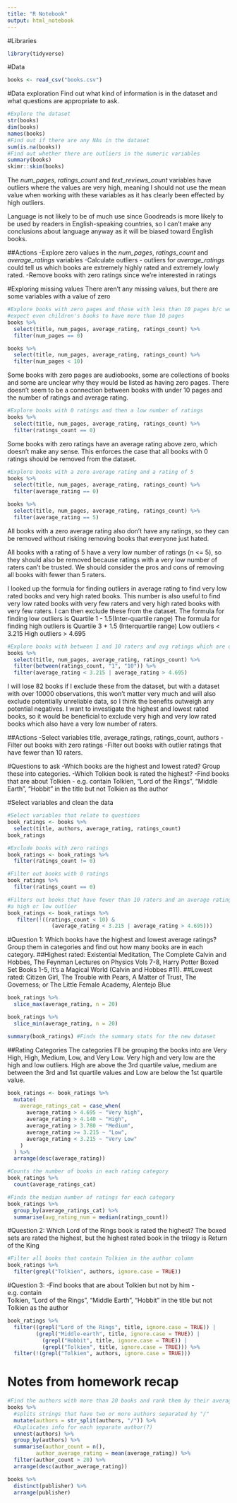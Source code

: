 ```yaml
---
title: "R Notebook"
output: html_notebook
---
```


#Libraries
```r
library(tidyverse)
```

#Data
```r
books <- read_csv("books.csv")
```

#Data exploration
Find out what kind of information is in the dataset and what questions are 
appropriate to ask.


```r
#Explore the dataset
str(books)
dim(books)
names(books)
#Find out if there are any NAs in the dataset
sum(is.na(books))
#Find out whether there are outliers in the numeric variables
summary(books)
skimr::skim(books)

```
The _num_pages_, _ratings_count_ and _text_reviews_count_ variables have 
outliers where the values are very high, meaning I should not use the mean
value when working with these variables as it has clearly been effected by 
high outliers.

Language is not likely to be of much use since Goodreads is more likely to be
used by readers in English-speaking countries, so I can't make any conclusions
about language anyway as it will be biased toward English books.

##Actions
-Explore zero values in the _num_pages_, _ratings_count_ and _average_ratings_
variables
-Calculate outliers - outliers for _average_ratings_ could tell us which books
are extremely highly rated and extremely lowly rated. 
-Remove books with zero ratings since we're interested in ratings


#Exploring missing values
There aren't any missing values, but there are some variables with a value
of zero

```r
#Explore books with zero pages and those with less than 10 pages b/c we would 
#expect even children's books to have more than 10 pages
books %>% 
  select(title, num_pages, average_rating, ratings_count) %>% 
  filter(num_pages == 0)

books %>% 
  select(title, num_pages, average_rating, ratings_count) %>% 
  filter(num_pages < 10)
```

Some books with zero pages are audiobooks, some are collections of books and
some are unclear why they would be listed as having zero pages. There
doesn't seem to be a connection between books with under 10 pages and the 
number of ratings and average rating.

```r
#Explore books with 0 ratings and then a low number of ratings
books %>% 
  select(title, num_pages, average_rating, ratings_count) %>% 
  filter(ratings_count == 0)
```

Some books with zero ratings have an average rating above zero, which doesn't
make any sense. This enforces the case that all books with 0 ratings should
be removed from the dataset.

```r
#Explore books with a zero average rating and a rating of 5
books %>% 
  select(title, num_pages, average_rating, ratings_count) %>% 
  filter(average_rating == 0)

books %>% 
  select(title, num_pages, average_rating, ratings_count) %>% 
  filter(average_rating == 5)
```
All books with a zero average rating also don't have any ratings, so they can
be removed without risking removing books that everyone just hated.

All books with a rating of 5 have a very low number of ratings (n <= 5), so 
they should also be removed because ratings with a very low number of raters
can't be trusted. We should consider the pros and cons of removing all books
with fewer than 5 raters.

I looked up the formula for finding outliers in average rating to find very low
rated books and very high rated books. This number is also useful to find very
low rated books with very few raters and very high rated books with very few 
raters. I can then exclude these from the dataset.
The formula for finding low outliers is Quartile 1 - 1.5(Inter-quartile range)
The formula for finding high outliers is Quartile 3 + 1.5 (Interquartile range)
Low outliers < 3.215
High outliers > 4.695

```r
#Explore books with between 1 and 10 raters and avg ratings which are outliers
books %>% 
  select(title, num_pages, average_rating, ratings_count) %>% 
  filter(between(ratings_count, "1", "10")) %>% 
  filter(average_rating < 3.215 | average_rating > 4.695)
```

I will lose 82 books if I exclude these from the dataset, but with a dataset
with over 10000 observations, this won't matter very much and will also exclude
potentially unreliable data, so I think the benefits outweigh any potential 
negatives. I want to investigate the highest and lowest rated books, so it 
would be beneficial to exclude very high and very low rated books which also 
have a very low number of raters.

##Actions
-Select variables title, average_ratings, ratings_count, authors
-Filter out books with zero ratings
-Filter out books with outlier ratings that have fewer than 10 raters.

#Questions to ask
-Which books are the highest and lowest rated? Group these into categories.
-Which Tolkien book is rated the highest?
-Find books that are about Tolkien - e.g. contain  Tolkien, "Lord of the Rings",
"Middle Earth", "Hobbit" in the title but not Tolkien as the author

#Select variables and clean the data

```r
#Select variables that relate to questions
book_ratings <- books %>% 
  select(title, authors, average_rating, ratings_count)
book_ratings
```

```r
#Exclude books with zero ratings
book_ratings <- book_ratings %>% 
  filter(ratings_count != 0)
```

```r
#Filter out books with 0 ratings
book_ratings %>% 
  filter(ratings_count == 0)
```

```r
#Filters out books that have fewer than 10 raters and an average rating that is
#a high or low outlier
book_ratings <- book_ratings %>% 
   filter(!((ratings_count < 10) & 
              (average_rating < 3.215 | average_rating > 4.695)))
```

#Question 1: Which books have the highest and lowest average ratings? Group
them in categories and find out how many books are in each category.
##Highest rated: Existential Meditation, The Complete Calvin and Hobbes,
The Feynman Lectures on Physics Vols 7-8, Harry Potter Boxed Set Books 1-5,
It's a Magical World (Calvin and Hobbes #11).
##Lowest rated: Citizen Girl, The Trouble with Pears, A Matter of Trust,
The Governess; or The Little Female Academy, Alentejo Blue

```r
book_ratings %>% 
  slice_max(average_rating, n = 20)

book_ratings %>% 
  slice_min(average_rating, n = 20)

summary(book_ratings) #Finds the summary stats for the new dataset
```
##Rating Categories
The categories I'll be grouping the books into are Very High, High, Medium, Low,
and Very Low. Very high and very low are the high and low outliers. High are
above the 3rd quartile value, medium are between the 3rd and 1st quartile 
values and Low are below the 1st quartile value.


```r
book_ratings <- book_ratings %>% 
  mutate(
    average_ratings_cat = case_when(
      average_rating > 4.695 ~ "Very high",
      average_rating > 4.140 ~ "High",
      average_rating > 3.780 ~ "Medium",
      average_rating >= 3.215 ~ "Low",
      average_rating < 3.215 ~ "Very Low"
    )
  ) %>% 
  arrange(desc(average_rating))
```

```r
#Counts the number of books in each rating category
book_ratings %>% 
  count(average_ratings_cat)
```
```r
#Finds the median number of ratings for each category
book_ratings %>% 
  group_by(average_ratings_cat) %>% 
  summarise(avg_rating_num = median(ratings_count))
```



#Question 2: Which Lord of the Rings book is rated the highest? 
The boxed sets are rated the highest, but the highest rated book in the 
trilogy is Return of the King

```r
#Filter all books that contain Tolkien in the author column
book_ratings %>% 
  filter(grepl("Tolkien", authors, ignore.case = TRUE))
```

#Question 3: -Find books that are about Tolkien but not by him - e.g. contain  
Tolkien, "Lord of the Rings", "Middle Earth", "Hobbit" in the title but not 
Tolkien as the author

```r
book_ratings %>% 
  filter((grepl("Lord of the Rings", title, ignore.case = TRUE)) |
         (grepl("Middle-earth", title, ignore.case = TRUE)) |
           (grepl("Hobbit", title, ignore.case = TRUE)) |
           (grepl("Tolkien", title, ignore.case = TRUE))) %>% 
  filter(!(grepl("Tolkien", authors, ignore.case = TRUE)))
```

# Notes from homework recap

```r
#Find the authors with more than 20 books and rank them by their average rating
books %>%
  #splits strings that have two or more authors separated by "/"
  mutate(authors = str_split(authors, "/")) %>% 
  #Duplicates info for each separate author(?)
  unnest(authors) %>% 
  group_by(authors) %>%
  summarise(author_count = n(),
         author_average_rating = mean(average_rating)) %>%
  filter(author_count > 20) %>%
  arrange(desc(author_average_rating))
```

```r
books %>% 
  distinct(publisher) %>% 
  arrange(publisher)
```

